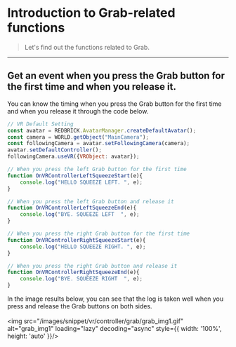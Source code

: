 
# Introduction to Grab-related functions

> Let's find out the functions related to Grab.

---

## Get an event when you press the Grab button for the first time and when you release it.

You can know the timing when you press the Grab button for the first time and when you release it through the code below.

``` js showLineNumbers
// VR Default Setting
const avatar = REDBRICK.AvatarManager.createDefaultAvatar();
const camera = WORLD.getObject("MainCamera");
const followingCamera = avatar.setFollowingCamera(camera);
avatar.setDefaultController();
followingCamera.useVR({VRObject: avatar});

// When you press the left Grab button for the first time
function OnVRControllerLeftSqueezeStart(e){
    console.log("HELLO SQUEEZE LEFT. ", e);
}

// When you press the left Grab button and release it
function OnVRControllerLeftSqueezeEnd(e){
    console.log("BYE. SQUEEZE LEFT  ", e);   
}

// When you press the right Grab button for the first time
function OnVRControllerRightSqueezeStart(e){
    console.log("HELLO SQUEEZE RIGHT. ", e);
}

// When you press the right Grab button and release it
function OnVRControllerRightSqueezeEnd(e){
    console.log("BYE. SQUEEZE RIGHT  ", e);   
}
```

In the image results below, you can see that the log is taken well when you press and release the Grab buttons on both sides.<br/>
<br/>
<img src="/images/snippet/vr/controller/grab/grab_img1.gif" alt="grab_img1" loading="lazy" decoding="async" style={{ width: '100%', height: 'auto' }}/>

